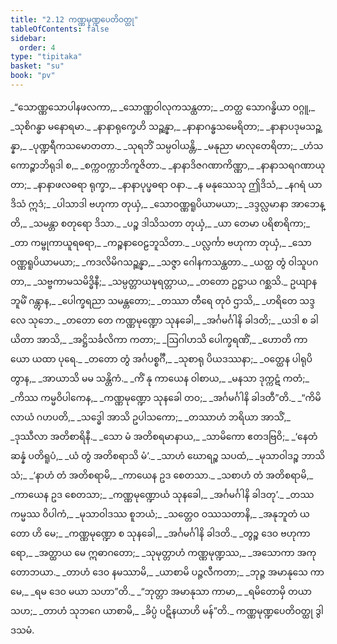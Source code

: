 ```yaml
---
title: "2.12 ကဏ္ဏမုဏ္ဍပေတိဝတ္ထု"
tableOfContents: false
sidebar:
  order: 4
type: "tipitaka"
basket: "su"
book: "pv"
---
```



<DynamicBreadcrumb />

<Division number="348" book="pv">

<Paragraph number="376" type="verses" book="pv">
_“သောဏ္ဏသောပါနဖလကာ,_  
_သောဏ္ဏဝါလုကသန္ထတာ;_  
_တတ္ထ သောဂန္ဓိယာ ဝဂ္ဂူ,_  
_သုစိဂန္ဓာ မနောရမာ._  

</Paragraph>

</Division>
<Division number="349" book="pv">

<Paragraph number="377" type="verses" book="pv">
_နာနာရုက္ခေဟိ သဉ္ဆန္နာ,_  
_နာနာဂန္ဓသမေရိတာ;_  
_နာနာပဒုမသဉ္ဆန္နာ,_  
_ပုဏ္ဍရီကသမောတတာ._  

</Paragraph>

</Division>
<Division number="350" book="pv">

<Paragraph number="378" type="verses" book="pv">
_သုရဘိံ သမ္ပဝါယန္တိ,_  
_မနုညာ မာလုတေရိတာ;_  
_ဟံသကောဉ္စာဘိရုဒါ စ,_  
_စက္ကဝက္ကာဘိကူဇိတာ._  

</Paragraph>

</Division>
<Division number="351" book="pv">

<Paragraph number="379" type="verses" book="pv">
_နာနာဒိဇဂဏာကိဏ္ဏာ,_  
_နာနာသရဂဏာယုတာ;_  
_နာနာဖလဓရာ ရုက္ခာ,_  
_နာနာပုပ္ဖဓရာ ဝနာ._  

</Paragraph>

</Division>
<Division number="352" book="pv">

<Paragraph number="380" type="verses" book="pv">
_န မနုဿေသု ဤဒိသံ,_  
_နဂရံ ယာဒိသံ ဣဒံ;_  
_ပါသာဒါ ဗဟုကာ တုယှံ,_  
_သောဝဏ္ဏရူပိယာမယာ;_  
_ဒဒ္ဒလ္လမာနာ အာဘေန္တိ,_  
_သမန္တာ စတုရော ဒိသာ._  

</Paragraph>

</Division>
<Division number="353" book="pv">

<Paragraph number="381" type="verses" book="pv">
_ပဉ္စ ဒါသိသတာ တုယှံ,_  
_ယာ တေမာ ပရိစာရိကာ;_  
_တာ ကမ္ဗုကာယူရဓရာ,_  
_ကဉ္စနာဝေဠဘူသိတာ._  

</Paragraph>

</Division>
<Division number="354" book="pv">

<Paragraph number="382" type="verses" book="pv">
_ပလ္လင်္ကာ ဗဟုကာ တုယှံ,_  
_သောဝဏ္ဏရူပိယာမယာ;_  
_ကဒလိမိဂသဉ္ဆန္နာ,_  
_သဇ္ဇာ ဂေါနကသန္ထတာ._  

</Paragraph>

</Division>
<Division number="355" book="pv">

<Paragraph number="383" type="verses" book="pv">
_ယတ္ထ တွံ ဝါသူပဂတာ,_  
_သဗ္ဗကာမသမိဒ္ဓိနီ;_  
_သမ္ပတ္တာယဍ္ဎရတ္တာယ,_  
_တတော ဥဋ္ဌာယ ဂစ္ဆသိ._  

</Paragraph>

</Division>
<Division number="356" book="pv">

<Paragraph number="384" type="verses" book="pv">
ဥယျာနဘူမိံ ဂန္တွာန,_  
_ပေါက္ခရညာ သမန္တတော;_  
_တဿာ တီရေ တုဝံ ဌာသိ,_  
_ဟရိတေ သဒ္ဒလေ သုဘေ._  

</Paragraph>

</Division>
<Division number="357" book="pv">

<Paragraph number="385" type="verses" book="pv">
_တတော တေ ကဏ္ဏမုဏ္ဍော သုနခေါ,_  
_အင်္ဂမင်္ဂါနိ ခါဒတိ;_  
_ယဒါ စ ခါယိတာ အာသိ,_  
_အဋ္ဌိသင်္ခလိကာ ကတာ;_  
_ဩဂါဟသိ ပေါက္ခရဏိံ,_  
_ဟောတိ ကာယော ယထာ ပုရေ._  

</Paragraph>

</Division>
<Division number="358" book="pv">

<Paragraph number="386" type="verses" book="pv">
_တတော တွံ အင်္ဂပစ္စင်္ဂီ,_  
_သုစာရု ပိယဒဿနာ;_  
_ဝတ္ထေန ပါရုပိတွာန,_  
_အာယာသိ မမ သန္တိကံ._  

</Paragraph>

</Division>
<Division number="359" book="pv">

<Paragraph number="387" type="verses" book="pv">
_ကိံ နု ကာယေန ဝါစာယ,_  
_မနသာ ဒုက္ကဋံ ကတံ;_  
_ကိဿ ကမ္မဝိပါကေန,_  
_ကဏ္ဏမုဏ္ဍော သုနခေါ တဝ;_  
_အင်္ဂမင်္ဂါနိ ခါဒတီ”တိ._  

</Paragraph>

</Division>
<Division number="360" book="pv">

<Paragraph number="388" type="verses" book="pv">
_“ကိမိလာယံ ဂဟပတိ,_  
_သဒ္ဓေါ အာသိ ဥပါသကော;_  
_တဿာဟံ ဘရိယာ အာသိံ,_  
_ဒုဿီလာ အတိစာရိနီ._  

</Paragraph>

</Division>
<Division number="361" book="pv">

<Paragraph number="389" type="verses" book="pv">
_သော မံ အတိစရမာနာယ,_  
_သာမိကော ဧတဒဗြဝိ;_  
_‘နေတံ ဆန္နံ ပတိရူပံ,_  
_ယံ တွံ အတိစရာသိ မံ’._  

</Paragraph>

</Division>
<Division number="362" book="pv">

<Paragraph number="390" type="verses" book="pv">
_သာဟံ ဃောရဉ္စ သပထံ,_  
_မုသာဝါဒဉ္စ ဘာသိသံ;_  
_‘နာဟံ တံ အတိစရာမိ,_  
_ကာယေန ဥဒ စေတသာ._  

</Paragraph>

</Division>
<Division number="363" book="pv">

<Paragraph number="391" type="verses" book="pv">
_သစာဟံ တံ အတိစရာမိ,_  
_ကာယေန ဥဒ စေတသာ;_  
_ကဏ္ဏမုဏ္ဍောယံ သုနခေါ,_  
_အင်္ဂမင်္ဂါနိ ခါဒတု’._  

</Paragraph>

</Division>
<Division number="364" book="pv">

<Paragraph number="392" type="verses" book="pv">
_တဿ ကမ္မဿ ဝိပါကံ,_  
_မုသာဝါဒဿ စူဘယံ;_  
_သတ္တေဝ ဝဿသတာနိ,_  
_အနုဘူတံ ယတော ဟိ မေ;_  
_ကဏ္ဏမုဏ္ဍော စ သုနခေါ,_  
_အင်္ဂမင်္ဂါနိ ခါဒတိ._  

</Paragraph>

</Division>
<Division number="365" book="pv">

<Paragraph number="393" type="verses" book="pv">
_တွဉ္စ ဒေဝ ဗဟုကာရော,_  
_အတ္ထာယ မေ ဣဓာဂတော;_  
_သုမုတ္တာဟံ ကဏ္ဏမုဏ္ဍဿ,_  
_အသောကာ အကုတောဘယာ._  

</Paragraph>

</Division>
<Division number="366" book="pv">

<Paragraph number="394" type="verses" book="pv">
_တာဟံ ဒေဝ နမဿာမိ,_  
_ယာစာမိ ပဉ္ဇလီကတာ;_  
_ဘုဉ္ဇ အမာနုသေ ကာမေ,_  
_ရမ ဒေဝ မယာ သဟာ”တိ._  

</Paragraph>

</Division>
<Division number="367" book="pv">

<Paragraph number="395" type="verses" book="pv">
_“ဘုတ္တာ အမာနုသာ ကာမာ,_  
_ရမိတောမှိ တယာ သဟ;_  
_တာဟံ သုဘဂေ ယာစာမိ,_  
_ခိပ္ပံ ပဋိနယာဟိ မန်”တိ._  


</Paragraph>
</Division>

<Paragraph number="396" type="center" book="pv">
ကဏ္ဏမုဏ္ဍပေတိဝတ္ထု ဒွါဒသမံ.
</Paragraph>